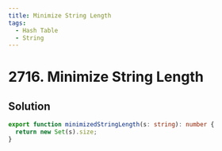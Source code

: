 ```yaml
---
title: Minimize String Length
tags:
  - Hash Table
  - String
---
```


# 2716. Minimize String Length

<Badges>
  <LevelBadge level="easy" />
  <TopicBadge name="Hash Table" slug="hash-table" />
  <TopicBadge name="String" slug="string" />
</Badges>

## Solution

```typescript filename="solution.ts" copy
export function minimizedStringLength(s: string): number {
  return new Set(s).size;
}
```

<ProblemLink
  codingSite="leetcode"
  href="https://leetcode.com/problems/minimize-string-length"
  title="Minimize String Length"
/>
